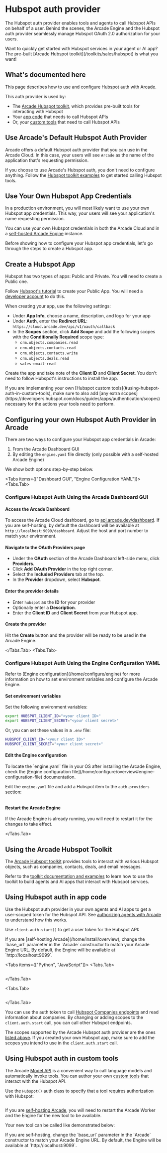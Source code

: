 
# Hubspot auth provider

The Hubspot auth provider enables tools and agents to call Hubspot APIs on behalf of a user. Behind the scenes, the Arcade Engine and the Hubspot auth provider seamlessly manage Hubspot OAuth 2.0 authorization for your users.

<Tip>
  Want to quickly get started with Hubspot services in your agent or AI app? The
  pre-built [Arcade Hubspot toolkit](/toolkits/sales/hubspot) is what
  you want!
</Tip>

## What's documented here

This page describes how to use and configure Hubspot auth with Arcade.

This auth provider is used by:

- The [Arcade Hubspot toolkit](/toolkits/sales/hubspot), which provides pre-built tools for interacting with Hubspot
- Your [app code](#using-hubspot-auth-in-app-code) that needs to call Hubspot APIs
- Or, your [custom tools](#using-hubspot-auth-in-custom-tools) that need to call Hubspot APIs

## Use Arcade's Default Hubspot Auth Provider

Arcade offers a default Hubspot auth provider that you can use in the Arcade Cloud. In this case, your users will see `Arcade` as the name of the application that's requesting permission.

If you choose to use Arcade's Hubspot auth, you don't need to configure anything. Follow the [Hubspot toolkit examples](/toolkits/sales/hubspot) to get started calling Hubspot tools.

## Use Your Own Hubspot App Credentials

In a production environment, you will most likely want to use your own Hubspot app credentials. This way, your users will see your application's name requesting permission.

You can use your own Hubspot credentials in both the Arcade Cloud and in a [self-hosted Arcade Engine](/home/install/local) instance.

Before showing how to configure your Hubspot app credentials, let's go through the steps to create a Hubspot app.

## Create a Hubspot App

Hubspot has two types of apps: Public and Private. You will need to create a Public one.

Follow [Hubspot's tutorial](https://developers.hubspot.com/docs/guides/apps/public-apps/overview) to create your Public App. You will need a [developer account](https://app.hubspot.com/signup-hubspot/developers) to do this.

When creating your app, use the following settings:

- Under **App Info**, choose a name, description, and logo for your app
- Under **Auth**, enter the **Redirect URL**: `https://cloud.arcade.dev/api/v1/oauth/callback`
- In the **Scopes** section, click **Add Scope** and add the following scopes with the **Conditionally Required** scope type:
  - `crm.objects.companies.read`
  - `crm.objects.contacts.read`
  - `crm.objects.contacts.write`
  - `crm.objects.deals.read`
  - `sales-email-read`

Create the app and take note of the **Client ID** and **Client Secret**. You don't need to follow Hubspot's instructions to install the app.

<Note>
  If you are implementing your own [Hubspot custom tools](#using-hubspot-auth-in-custom-tools), make sure to also add [any extra scopes](https://developers.hubspot.com/docs/guides/apps/authentication/scopes) necessary for the actions your tools need to perform.
</Note>

## Configuring your own Hubspot Auth Provider in Arcade

There are two ways to configure your Hubspot app credentials in Arcade:

1. From the Arcade Dashboard GUI
2. By editing the `engine.yaml` file directly (only possible with a self-hosted Arcade Engine)

We show both options step-by-step below.

<Tabs items={["Dashboard GUI", "Engine Configuration YAML"]}>
<Tabs.Tab>

### Configure Hubspot Auth Using the Arcade Dashboard GUI

<Steps>

#### Access the Arcade Dashboard

To access the Arcade Cloud dashboard, go to [api.arcade.dev/dashboard](https://api.arcade.dev/dashboard). If you are self-hosting, by default the dashboard will be available at `http://localhost:9099/dashboard`. Adjust the host and port number to match your environment.

#### Navigate to the OAuth Providers page

- Under the **OAuth** section of the Arcade Dashboard left-side menu, click **Providers**.
- Click **Add OAuth Provider** in the top right corner.
- Select the **Included Providers** tab at the top.
- In the **Provider** dropdown, select **Hubspot**.

#### Enter the provider details

- Enter `hubspot` as the **ID** for your provider
- Optionally enter a **Description**.
- Enter the **Client ID** and **Client Secret** from your Hubspot app.

#### Create the provider

Hit the **Create** button and the provider will be ready to be used in the Arcade Engine.
</Steps>

</Tabs.Tab>
<Tabs.Tab>

### Configure Hubspot Auth Using the Engine Configuration YAML

<Tip>
  Refer to [Engine configuration](/home/configure/engine) for more information on how to set environment variables and configure the Arcade Engine.
</Tip>

<Steps>

#### Set environment variables

Set the following environment variables:

```bash
export HUBSPOT_CLIENT_ID="<your client ID>"
export HUBSPOT_CLIENT_SECRET="<your client secret>"
```

Or, you can set these values in a `.env` file:

```bash
HUBSPOT_CLIENT_ID="<your client ID>"
HUBSPOT_CLIENT_SECRET="<your client secret>"
```

#### Edit the Engine configuration

<Tip>
  To locate the `engine.yaml` file in your OS after installing the Arcade Engine, check the [Engine configuration file](/home/configure/overview#engine-configuration-file) documentation.
</Tip>

Edit the `engine.yaml` file and add a Hubspot item to the `auth.providers` section:

```yaml file=<rootDir>/examples/code/integrations/hubspot/config_provider.engine.yaml {3-9}

```

#### Restart the Arcade Engine

If the Arcade Engine is already running, you will need to restart it for the changes to take effect.

</Steps>

</Tabs.Tab>
</Tabs>

## Using the Arcade Hubspot Toolkit

The [Arcade Hubspot toolkit](/toolkits/sales/hubspot) provides tools to interact with various Hubspot objects, such as companies, contacts, deals, and email messages.

Refer to the [toolkit documentation and examples](/toolkits/sales/hubspot) to learn how to use the toolkit to build agents and AI apps that interact with Hubspot services.

## Using Hubspot auth in app code

Use the Hubspot auth provider in your own agents and AI apps to get a user-scoped token for the Hubspot API. See [authorizing agents with Arcade](/home/auth/how-arcade-helps) to understand how this works.

Use `client.auth.start()` to get a user token for the Hubspot API:

<Note>
  If you are [self-hosting Arcade](/home/install/overview), change the `base_url` parameter in the `Arcade` constructor to match your Arcade Engine URL. By default, the Engine will be available at `http://localhost:9099`.
</Note>

<Tabs items={["Python", "JavaScript"]}>
<Tabs.Tab>

```python file=<rootDir>/examples/code/integrations/hubspot/custom_auth.py {21}

```

</Tabs.Tab>

<Tabs.Tab>

```javascript file=<rootDir>/examples/code/integrations/hubspot/custom_auth.js {20}

```

</Tabs.Tab>

</Tabs>

You can use the auth token to call [Hubspot Companies endpoints](https://developers.hubspot.com/docs/guides/api/crm/objects/companies) and read information about companies. By changing or adding scopes to the `client.auth.start` call, you can call other Hubspot endpoints.

The scopes supported by the Arcade Hubspot auth provider are the ones [listed above](#create-a-hubspot-app). If you created your own Hubspot app, make sure to add the scopes you intend to use in the `client.auth.start` call.

## Using Hubspot auth in custom tools

The Arcade [Model API](/home/use-tools/call-tools-with-models) is a convenient way to call language models and automatically invoke tools. You can author your own [custom tools](/home/build-tools/create-a-toolkit) that interact with the Hubspot API.

Use the `Hubspot()` auth class to specify that a tool requires authorization with Hubspot:

```python file=<rootDir>/examples/code/integrations/hubspot/custom_tool.py

```

If you are [self-hosting Arcade](/home/install/overview), you will need to restart the Arcade Worker and the Engine for the new tool to be available.

Your new tool can be called like demonstrated below:

<Note>
  If you are self-hosting, change the `base_url` parameter in the `Arcade` constructor to match your Arcade Engine URL. By default, the Engine will be available at `http://localhost:9099`.
</Note>

```python file=<rootDir>/examples/code/integrations/hubspot/custom_tool_call.py

```
